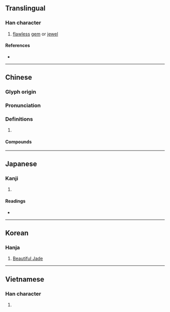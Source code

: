 {{character info}}
{{character info|0x2F92F}}
==Translingual==

===Han character===
{{Han char|rn=96|rad=玉|as=09|sn=13|four=18121|canj=MGOMN|ids=⿰王俞<small>(GT)</small>,⿰王兪<small>(JK)</small>}}

# [[flawless]] [[gem]] or [[jewel]]

====References====
* {{Han ref|kx=0738.070|dkj=21129|dj=1148.260|hdz=21127.080|uh=745C|ud=29788|bh=B7EC|bd=47084}}

----

==Chinese==
{{zh-forms}}

===Glyph origin===
{{Han etym}}

===Pronunciation===
{{zh-pron
|m=yú
|c=jyu4
|h=pfs=yì
|mn=qz,tp,xm:lû/kh,zz:jû
|mc=y
|oc=y
|cat=
}}

===Definitions===
{{zh-hanzi}}

# {{rfdef|zh}}

====Compounds====
{{zh-der|周瑜|夏元瑜|懷瑾握瑜|抉瑕掩瑜|握瑜懷玉|瑕不掩瑜|瑕瑜|瑕瑜互見|瑜不掩瑕|瑜伽|瑜伽宗|瑜伽派|瑜伽行派|瑤環瑜珥|瑾瑜}}

----

==Japanese==

===Kanji===
{{ja-kanji|grade=|rs=玉09}}

# {{rfdef|ja|sort=玉09}}

====Readings====
* {{ja-readings|on=[[ゆ]] (yu)|kun=|nanori=}}

----

==Korean==

===Hanja===
{{ko-hanja|hangeul=유|eumhun= 
아름다운 옥 유 (Areumdaun Ok Yu)|rv=yu|mr=yu|y=yu}}

# [[Beautiful Jade]]

----

==Vietnamese==

===Han character===
{{vi-hantu|[[du]]|rs=玉09}}

# {{rfdef|vi|sort=玉09}}